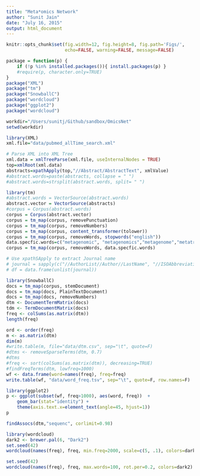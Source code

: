 ```yaml
---
title: "Meta*omics Network"
author: "Sunit Jain"
date: "July 16, 2015"
output: html_document
---
```

```r
knitr::opts_chunk$set(fig.width=12, fig.height=8, fig.path='Figs/',
                      echo=FALSE, warning=FALSE, message=FALSE)
```


```r
package = function(p) {
	if (!p %in% installed.packages()){ install.packages(p) }
	#require(p, character.only=TRUE)
}
package("XML")
package("tm")
package("SnowballC")
package("wordcloud") 
package("ggplot2")
package("wordcloud")
```

```r
workdir="/Users/sunitj/Github/sandbox/OmicsNet"
setwd(workdir)
```

```r
library(XML)
xml.file="data/pubmed_allTime_search.xml"

# Parse XML into XML Tree
xml.data = xmlTreeParse(xml.file, useInternalNodes = TRUE)
top=xmlRoot(xml.data)
abstracts=xpathApply(top,"//Abstract/AbstractText", xmlValue)
#abstract.words=paste(abstracts, collapse = " ")
#abstract.words=strsplit(abstract.words, split= " ")
```

```r
library(tm)
#abstract.words = VectorSource(abstract.words)
abstract.vector = VectorSource(abstracts)
#corpus = Corpus(abstract.words)
corpus = Corpus(abstract.vector)
corpus = tm_map(corpus, removePunctuation)
corpus = tm_map(corpus, removeNumbers)
corpus = tm_map(corpus, content_transformer(tolower))
corpus = tm_map(corpus, removeWords, stopwords("english"))
data.specfic.words=c("metagenomic", "metagenomics","metagenome","metatranscriptome","metatranscriptomic","metatranscriptomics","metaproteome","metaproteomic","metaproteomics","sequencing","sequence","studies", "studying", "analysis", "using", "uses")
corpus = tm_map(corpus, removeWords, data.specfic.words)
```

```r
# Use xpathSApply to extract Journal name
# journal = sapply(c("//AuthorList//Author//LastName", "//ISOAbbreviation"), xpathApply, doc = xml.data, fun = xmlValue)
# df = data.frame(unlist(journal))
```

```r
library(SnowballC) 
docs = tm_map(corpus, stemDocument)
docs = tm_map(docs, PlainTextDocument) 
docs = tm_map(docs, removeNumbers)
dtm <- DocumentTermMatrix(docs)
tdm <- TermDocumentMatrix(docs)
freq <- colSums(as.matrix(dtm))
length(freq) 

ord <- order(freq) 
m <- as.matrix(dtm)   
dim(m)   
#write.table(m, file="data/dtm.csv", sep="\t", quote=F)  
#dtms <- removeSparseTerms(dtm, 0.7)
#dtms
#freq <- sort(colSums(as.matrix(dtm)), decreasing=TRUE)
#findFreqTerms(dtm, lowfreq=1000)
wf <- data.frame(word=names(freq), freq=freq)
write.table(wf, "data/word_freq.tsv", sep="\t", quote=F, row.names=F)
```


```r
library(ggplot2)
p <- ggplot(subset(wf, freq>1000), aes(word, freq))  +
	geom_bar(stat="identity") +
	theme(axis.text.x=element_text(angle=45, hjust=1))   
p  
```


```r
findAssocs(dtm,"sequenc", corlimit=0.98)
```


```r
library(wordcloud)
dark2 <- brewer.pal(6, "Dark2")   
set.seed(42)
wordcloud(names(freq), freq, min.freq=2000, scale=c(5, .1), colors=dark2)
```


```r
set.seed(42)
wordcloud(names(freq), freq, max.words=100, rot.per=0.2, colors=dark2) 
```

